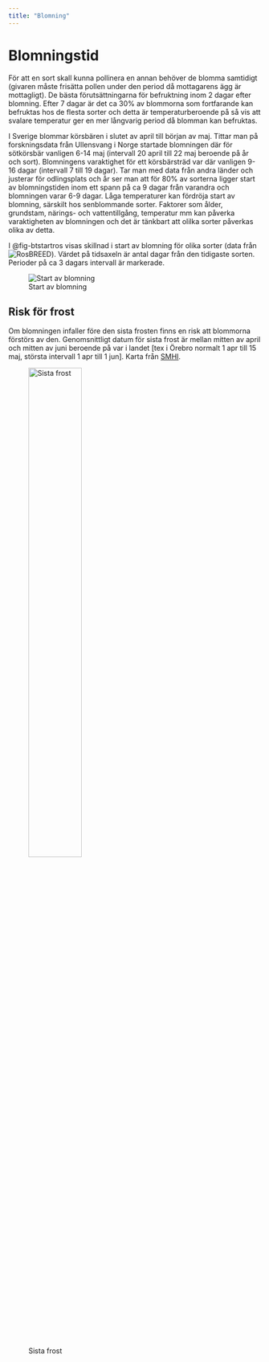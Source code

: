 ```yaml
---
title: "Blomning"
---
```


# Blomningstid

För att en sort skall kunna pollinera en annan behöver de blomma samtidigt (givaren måste frisätta pollen under den period då mottagarens ägg är mottagligt). De bästa förutsättningarna för befruktning inom 2 dagar efter blomning. Efter 7 dagar är det ca 30% av blommorna som fortfarande kan befruktas hos de flesta sorter och detta är temperaturberoende på så vis att svalare temperatur ger en mer långvarig period då blomman kan befruktas.

I Sverige blommar körsbären i slutet av april till början av maj. Tittar man på forskningsdata från Ullensvang i Norge startade blomningen där för sötkörsbär vanligen 6-14 maj (intervall 20 april till 22 maj beroende på år och sort). Blomningens varaktighet för ett körsbärsträd var där vanligen 9-16 dagar (intervall 7 till 19 dagar). Tar man med data från andra länder och justerar för odlingsplats och år ser man att för 80% av sorterna ligger start av blomningstiden inom ett spann på ca 9 dagar från varandra och blomningen varar 6-9 dagar. Låga temperaturer kan fördröja start av blomning, särskilt hos senblommande sorter. Faktorer som ålder, grundstam, närings- och vattentillgång, temperatur mm kan påverka varaktigheten av blomningen och det är tänkbart att olilka sorter påverkas olika av detta.

<!-- Referens: Wenden 2016, "A collection of European sweet cherry phenology data for assessing climate change". -->

<!-- Ref: Wenden, B., Campoy, J., Lecourt, J. et al. A collection of European sweet cherry phenology data for assessing climate change. Sci Data 3, 160108 (2016). https://doi.org/10.1038/sdata.2016.108 -->

<!-- ## Tunisia: file:///home/e/Downloads/Chapitre_YoussefA_21_FloweringofSweetCherries.pdf -->
<!-- ## "The four cultuvars “Napoleon,” “Van,” “Moreau,” and “Sunburst” behave differently in the two sites which can exclude the genetic potential factor in the triggering and the duration of flowering assuming that this phenomenon depends on the physiological state, age, rootstock, expression of cultivar genes, and other external factors (photoperiod, soil, nutrient supply, rainfall, and temperature)." -->


I @fig-btstartros visas skillnad i start av blomning för olika sorter (data från ![RosBREED](https://www.rosbreed.org/)). Värdet på tidsaxeln är antal dagar från den tidigaste sorten. Perioder på ca 3 dagars intervall är markerade.

::: {.column-screen}

![Start av blomning](../../dropbox/images/plants/bt_start_ros.png){#fig-btstartros}

:::

<!-- Tidig -->
<!-- Medeltidig -->
<!-- Medel -->
<!-- Medelsen -->
<!-- Sen -->

<!-- "RHS pollination group numbers, which divide apple, pear, plum, and cherry cultivars into 7 flowering periods. Pollination group 1 is the earliest to flower. pollinates same group +-1 group" -->

<!-- Morello flowers over long period. -->

<!-- Apple bloom groups -->
<!-- Here are the bloom groups: -->
<!-- Group 1: early -->
<!-- Group 2: early-mid -->
<!-- Group 3: mid -->
<!-- Group 4: mid-late -->
<!-- Group 5: late -->



<!-- Mognadstid -->
<!-- Körsbärsvecka 1 börjar olika datum olika år och bestäms av ... -->
<!-- En "Körsbärsvecka" är 15 dagar.  -->
<!-- Skördetid?? -->

<!-- Enligt SLU (2021) har blommande växter 6 olika fenologiska stadier. Dessa representeras av blomning, lövsprickning, fruktmognad, fröspridning, höstfärg och lövfällning -->

<!-- [SLU fenologobservationer](https://www.slu.se/centrumbildningar-och-projekt/svenska-fenologinatverket/manualer/) -->

<!-- en inhemsk svensk art som sötkörsbär (Prunus avium) kan ha svårt att klara de svenska förhållandena om de har annan härkomst och exempelvis har odlats upp vid varmare breddgrader (ibid.) -->

<!-- lowering phenology (fenologi och blomning) -->


<!-- he average blossoming period for cherries when pollination can take place is about seven to eight days. -->

<!-- Pesticides, and in particular insecticides, can be harmful to pollinators. Most pesticide labels advise against their use during crop bloom for this reason. If an insecticide must be used during bloom, be sure to follow label directions and apply the pesticide when bees are least active, and so that the pesticide will dry before bees come into contact with flowers that have been exposed to it. For example, an application made at dusk or during the night will do the least harm to pollinators who visit flowers during the day. After the crop has finished blooming, be aware that pesticide drift onto non-crop flowering plants in adjacent habitat can harm pollinators on those flowers. -->

<!-- Fruit trees like sweet cherry require a period of chilling temperatures followed by a period of warm temperatures to induce blooming -->

<!-- The two trees should be within 100 -->
<!-- feet of each other and overlap in bloom tim -->


<!-- Paltineanu och Chitu (2020) som har gjort en undersökning om -->
<!-- hur klimatförändringar påverkar de fenologiska stadierna för surkörsbär (Prunus -->
<!-- cerasus) och sötkörsbär (Prunus avium) i ett tempererat klimat.  -->

<!-- Paltineanu, C. & Chitu, E. (2020). Climate change impact on phenological stages of -->
<!-- sweet and sour cherry trees in a continental climate environment. Scientia -->
<!-- Horticulturae, 261, 109011. https://doi.org/10.1016/j.scienta.2019.109011 -->

<!-- statistik som visar datum för sista frost med 50, 70 respektive 90 % sannolikhet.  Se Odlingskalendern på vackertvader.se -->

## Risk för frost

Om blomningen infaller före den sista frosten finns en risk att blommorna förstörs av den. Genomsnittligt datum för sista frost är mellan mitten av april och mitten av juni beroende på var i landet [tex i Örebro normalt 1 apr till 15 maj, största intervall 1 apr till 1 jun]. Karta från [SMHI](https://www.smhi.se).

![Sista frost](../../dropbox/images/plants/sista_frost_2017_smhi.png){width=50%}

<!-- [SMHI Klimat](https://www.smhi.se/klimat/klimatet-da-och-nu/klimatindex/varens-sista-frost-1.77151) -->

<!-- [SMHI Öppna data](https://www.smhi.se/data) -->
<!-- - Temp, nederbörd mm -->

<!-- ZOnkarta norden, se : https://stud.epsilon.slu.se/12707/1/larsson_a_171020.pdf -->

<!-- karlberg-e-hiltunen-nilsen-a-20230502.pdf forskningsöversikt mm-->
<!-- https://stud.epsilon.slu.se/18809/1/karlberg-e-hiltunen-nilsen-a-20230502.pdf -->


<!-- ## Scientific papers -->

<!-- ORIGINAL RESEARCH article -->
<!-- Front. Plant Sci., 09 January 2020 -->
<!-- Sec. Plant Breeding -->
<!-- Volume 10 - 2019 | https://doi.org/10.3389/fpls.2019.01647 -->
<!-- Genetic Dissection of Bloom Time in Low Chilling Sweet Cherry (Prunus avium L.) Using a Multi-Family QTL Approach -->
<!-- "https://www.frontiersin.org/articles/10.3389/fpls.2019.01647/full -->

<!-- "Bloom time in sweet cherry (Prunus avium L.) is a highly heritable trait that varies between genotypes and depends on the environmental conditions. Bud-break occurs after chill and heat requirements of each genotype are fulfilled, and dormancy is released." -->

<!-- "Early blooming cultivars are susceptible to spring frost damage in cold regions (Luedeling, 2012), while late blooming cultivars can exhibit irregular floral development and low fruit set due to warm temperatures during the flowering period (Mahmood et al., 2000; Atkinson et al., 2013). The biological control of BT is complex and is known to depend on environmental signals during the winter and spring seasons (Abbott et al., 2015; Fadón and Rodrigo, 2018). Fruit trees like sweet cherry require a period of chilling temperatures followed by a period of warm temperatures to induce blooming (Lang et al., 1987). In Prunus species, several studies indicate that BT is more dependent on chilling than on heat requirement and that there is large variation in these requirements among individuals of the same species (Campoy et al., 2011; Okie and Blackburn, 2011; Sánchez-Pérez et al., 2012; Castède et al., 2014)." -->

<!-- "BT was evaluated for each progeny and the parental cultivars during 4 years (2015 to 2018). During the flowering season, blooming stage was evaluated 3 days per week (every 2–3 days) and BT was recorded when approximately 75% of the floral buds reached stage F (full bloom; Baggiolini, 1980). BT data were expressed as Julian Days (JD; days from January 1st). " -->

<!-- The datasets generated for this study can be found in the Genome database for Rosaceae, https://www.rosaceae.org/accession https://www.rosaceae.org/accession number tfGDR1040. -->




<!-- Bästa förutsättningarna för befruktning inom 2 dagar efter blomning, efter 7 dagar ca 30% viabilitet i de flesta sorter, temperaturberoende. -->

<!-- " Maximum pollen hydration and pollen germination occurred on the stigmas within 2 days of bloom, depending on cultivar and air temperature. Pollen hydration and germination, and ovule senescence accelerated under warmer temperatures. At 7 days post-anthesis and under 24 °C approximately 80% of ‘Rainier’ ovules were viable compared to 30% in the three other cultivars. Under moderate temperature (18 °C) which mimicked the field average flowering temperature, ovule of the two high productivity cherry cultivars, ‘Rainier’ and ‘Sweetheart’, kept full viabilities for 3–4 days post-anthesis while only 1 day for the two low productivity cultivars ‘Benton’ and ‘Tieton’.  -->

<!-- These results reveal that low commercial productivity of sweet cherry cultivars in the Pacific Northwest (PNW) of U.S. is likely due to rapid ovule senescence, a condition exacerbated in warm conditions https://www.sciencedirect.com/science/article/abs/pii/S030442381830431X" -->

<!-- Norway: -->
<!-- Modeling of sweet cherry flowering based on temperature and phenology in a mesic Nordic climate -->
<!-- Authors:   	M. Meland, O. Frøynes, L. Coop, C. Kaiser -->
<!-- Keywords:   	cherry (Prunus avium L), anthesis, chill units, flowering, dormancy, heat units -->
<!-- DOI:   	10.17660/ActaHortic.2017.1162.4 -->

<!-- "Phenological observations are considered to be sensitive tools for identifying plant responses to climatic changes. Over the last 10 years, the onset of the phenophases of sweet cherry (Prunus avium L.) during spring tended to be earlier than the previous two decades in Ullensvang, western Norway. The effects of air temperature during the winter and spring months were evaluated during two quinquennia (5-year periods), 1996-2000 (Q1) and 2003-2007 (Q2) selected due to similar mean winter and early summer temperatures, but markedly different spring temperatures. Average January-February temperatures were similar (3.3°C) in both of these two 5-year periods. However, average March and April temperatures were slightly warmer (4.0 vs. 3.2°C) and (7.3 vs. 6.9°C), respectively, in Q2 vs. Q1. These increases resulted in significantly earlier flower development. Average temperatures during the first half of May were similar for both quinquennia (10.2 vs. 10.1°C). The start of flowering (first bloom) of early maturing 'Burlat' and mid-season 'Van' were significantly different. Timing of flowering phenophases were statistically different between Q1 and Q2 for both cultivars. Mean data for 'Burlat' and 'Van' first bloom were 8 days earlier during Q2, May 2 for 'Burlat' and May 1 for 'Van'. Full bloom occurred 3 days after first bloom and flowering ended 14 days after first bloom. First bloom during Q2 required 221 Baskerville-Emin Growing degree days (GDD) using a base temperature of 2°C. For the same time period in Q1, only 197 GDD were accumulated, which supports the observed temperature differences. Furthermore, we propose a flowering model for full bloom of both 'Burlat' and 'Van' in Ullensvang, which requires 254 Baskerville-Emin GDD using a base of 2°C starting on March 1." -->


<!-- Radičević Sweet cherries classified according to the time of flowering -->
<!-- TABLE with groups. GENETIKA, Vol. 43, No. 2, 397-406, 2011 -->

<!-- "To investigate the flowering phenopase, we studied flowering time, -->
<!-- progress and abundance of flowering by monitoring and taking notes on flowering -->
<!-- onset (a date when 10 to 20% of flowers are open), full flowering (90–100% flowers -->
<!-- are open) and end of flowering (90% of petals fallen off) and abundance of flowering -->
<!-- (graded as follows: excellent (5), very good (4), good (3), poor (2), bad (1) and -->
<!-- without flowers (0)). Given flowering phenogram involves average data obtained -->
<!-- over the eight-year period (1999−2006). The studied sweet cherry cultivars are -->
<!-- classified into four groups in terms of flowering time: early, mid-early, mid-late and -->
<!-- late." -->

<!-- "Reporting on the results of study of flowering -->
<!-- time in 80 sweet cherry cultivars, HODUN and HODUN (2002) stated that the earliest and the latest flowering cultivars covered the span of three to nine days. " -->

<!-- "In the studied sweet cherry cultivars, full flowering followed two to four -->
<!-- days after flowering onset. In the majority of cultivars (the total of 13), full flowering began averagely three days after flowering onset." -->

<!-- "In the studied sweet cherry cultivars flowering period took up between 9 (‘Bing’, ‘Lambert’) and 13 days (‘Lyons Early’, ‘Souvenir’, ‘Burlat’, ‘Sunburst’).  Sweet cherry belongs in the group of stone fruits that exhibit short period from the flowering onset to full flowering date (up to 3 days). MOGHADAM et al. (2009) reported that flowering period of 25 sweet cherry cultivars took approximately 11-18 days; keeping in view to weather conditions, the flowering time may change.  Fruit set in sweet cherries is largely governed by abundance of flowering.   -->

<!-- Five sweet cherry cultivars demonstrated excellent abundance of flowering, i.e.  ‘Lyons Early’, ‘Souvenir’, ‘Emperor Francis’, ‘Lapins’ and ‘Sunburst’; it was lowest (grade 3) in ‘Lambert’." -->

<!-- "The majority of the studied cultivars (the total of 9 cultivars, i.e. 42.86%) belong to the group of mid-late flowering cultivars. Our results concerning the sequence of flowering of some cultivars are mainly in agreement with those reported by HODUN and HODUN (2002), with the exception of ‘Kordia’. However, ‘Kordia’ was classified as a late flowering cultivar, but according to our results it belongs to the group of mid-late flowering cultivars" -->

<!-- SEE Graphic 1. Phenophase of flowering in studied sweet cherry cultivars (1999–2006) -->

<!-- Table 3. Flowering time and (in)compatibility in the studied sweet cherry cultivars "Heatmap" wit some boxes marked "Flowering time overlap", "Insufficient overlap in some seasons", and "insufficient overlap" Symboler i vissa ruto3 "Compatible" och se,i-compatible -->

<!-- Self-compatibility of cultivars ‘Compact Stella’ (S3S4'), ‘Lapins’ (S1S4'), and ‘Sunburst’ (S3S4') is attributed to a mutant S4 allele, denoted S4', where the prime symbol indicates the loss of pollen-S function -->

<!-- Genetikavol43no2_rad18.pdf GENETIKA, Vol. 43, No. 2, 397-406, 2011 -->

<!-- "Similarly, we find it necessary to suggest exceptional potential of combining mid-late flowering cultivars whose flowering period overlaps with that of the majority of other cultivars. Some earlier investigations point to high in vitro pollen germination in some of these cultivars − ‘Van’, ‘Compact Stella’ (CEROVIĆ et al., 2003), and in self-compatible ‘Sunburst’ and ‘Lapins’ (RADIČEVIĆ et al., 2008).  On the other hand, cultivars classified as those with extreme flowering period cannot be recommended as suitable pollenisers among these groups, even when their classification according to incompatibility groups allows cross-pollination and fertilization.  Cultivar combinations categorized as ‘insufficient overlap in some seasons’ can be suitable in some seasons and localities, provided that S-genotype requirements are satisfied, though the risk of insufficient overlap in full flowering remains. This can particularly be emphasized when relatively low temperatures occurring over the period of flowering onset in sweet cherry markedly postpone flowering onset in late flowering cultivars." -->

<!-- Early, Mid-Early, Mid-Late, Late -->




<!-- ORIGINAL RESEARCH article -->
<!-- Front. Plant Sci., 09 January 2020 -->
<!-- Sec. Plant Breeding -->
<!-- Volume 10 - 2019 | https://doi.org/10.3389/fpls.2019.01647 -->
<!-- Genetic Dissection of Bloom Time in Low Chilling Sweet Cherry (Prunus avium L.) Using a Multi-Family QTL Approach -->
<!-- https://www.frontiersin.org/articles/10.3389/fpls.2019.01647/full -->

<!-- "Fruit trees like sweet cherry require a period of chilling temperatures followed by a period of warm temperatures to induce blooming (Lang et al., 1987). In Prunus species, several studies indicate that BT is more dependent on chilling than on heat requirement and that there is large variation in these requirements among individuals of the same species (Campoy et al., 2011; Okie and Blackburn, 2011; Sánchez-Pérez et al., 2012; Castède et al., 2014)." -->

<!-- "everal genetic studies in Prunus have focused on understanding the genetic control of chilling (CR) and heat requirements (HR) contributing to the differences in BT (reviewed in Abbott et al., 2015). BT in Prunus is a quantitative trait with high heritability (Anderson and Seeley, 1993; Dirlewanger et al., 2012; Castède et al., 2014)," -->

<!-- "The biological control of BT is complex and is known to depend on environmental signals during the winter and spring seasons (Abbott et al., 2015; Fadón and Rodrigo, 2018). " -->
